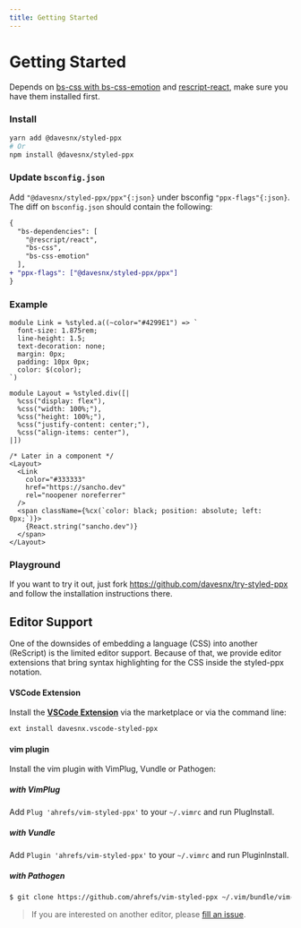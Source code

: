 ```yaml
---
title: Getting Started
---
```



# Getting Started

Depends on [bs-css with bs-css-emotion](https://github.com/giraud/bs-css) and [rescript-react](https://github.com/rescript-lang/rescript-react), make sure you have them installed first.

### Install

```bash
yarn add @davesnx/styled-ppx
# Or
npm install @davesnx/styled-ppx
```

### Update `bsconfig.json`

Add `"@davesnx/styled-ppx/ppx"{:json}` under bsconfig `"ppx-flags"{:json}`.
The diff on `bsconfig.json` should contain the following:

```diff
{
  "bs-dependencies": [
    "@rescript/react",
    "bs-css",
    "bs-css-emotion"
  ],
+ "ppx-flags": ["@davesnx/styled-ppx/ppx"]
}
```

### Example

```rescript
module Link = %styled.a((~color="#4299E1") => `
  font-size: 1.875rem;
  line-height: 1.5;
  text-decoration: none;
  margin: 0px;
  padding: 10px 0px;
  color: $(color);
`)

module Layout = %styled.div([|
  %css("display: flex"),
  %css("width: 100%;"),
  %css("height: 100%;"),
  %css("justify-content: center;"),
  %css("align-items: center"),
|])

/* Later in a component */
<Layout>
  <Link
    color="#333333"
    href="https://sancho.dev"
    rel="noopener noreferrer"
  />
  <span className={%cx(`color: black; position: absolute; left: 0px;`)}>
    {React.string("sancho.dev")}
  </span>
</Layout>
```

### Playground
If you want to try it out, just fork https://github.com/davesnx/try-styled-ppx and follow the installation instructions there.

## Editor Support
One of the downsides of embedding a language (CSS) into another (ReScript) is the limited editor support. Because of that, we provide editor extensions that bring syntax highlighting for the CSS inside the styled-ppx notation.

#### VSCode Extension

Install the **[VSCode Extension](https://marketplace.visualstudio.com/items?itemName=davesnx.vscode-styled-ppx)** via the marketplace or via the command line:

```bash
ext install davesnx.vscode-styled-ppx
```

#### vim plugin

Install the vim plugin with VimPlug, Vundle or Pathogen:

##### with VimPlug
Add `Plug 'ahrefs/vim-styled-ppx'` to your `~/.vimrc` and run PlugInstall.

##### with Vundle
Add `Plugin 'ahrefs/vim-styled-ppx'` to your `~/.vimrc` and run PluginInstall.

##### with Pathogen
```bash
$ git clone https://github.com/ahrefs/vim-styled-ppx ~/.vim/bundle/vim-log-highlighting
```

> If you are interested on another editor, please [fill an issue](https://github.com/davesnx/styled-ppx/issues/new).

